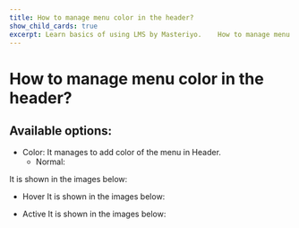 ---
title: How to manage menu color in the header?
show_child_cards: true
excerpt: Learn basics of using LMS by Masteriyo.    How to manage menu color in the header.
---

#  How to manage menu color in the header?

## Available options:

- Color: It manages to add color of the menu in Header.
  - Normal:

It is shown in the images below:

  - Hover
It is shown in the images below:

  - Active
It is shown in the images below:
